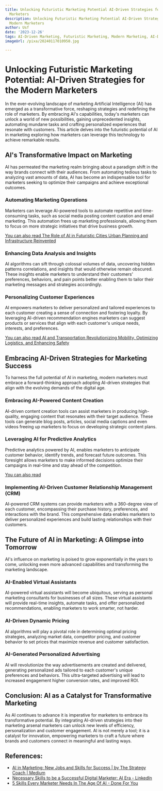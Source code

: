 ```yaml
---
title: Unlocking Futuristic Marketing Potential AI-Driven Strategies for the Modern
  Marketers
description: Unlocking Futuristic Marketing Potential AI-Driven Strategies for the
  Modern Marketers
author: Usf
date: '2023-12-26'
tags: AI-Driven Marketing, Futuristic Marketing, Modern Marketing, AI-Driven Strategies
imageUrl: /pixa/20240117010950.jpg

---
```

# Unlocking Futuristic Marketing Potential: AI-Driven Strategies for the  Modern Marketers

In the ever-evolving landscape of marketing Artificial Intelligence (AI) has emerged as  a transformative force, reshaping strategies and redefining the role of  marketers. By embracing AI's capabilities, today's marketers can unlock a world of new possibilities, gaining unprecedented insights, automating mundane tasks and crafting personalized experiences that  resonate  with  customers. This article  delves into  the futuristic potential of AI in marketing  exploring how marketers can  leverage this technology  to achieve remarkable results.

## AI's  Transformative Impact  on Marketing

AI has permeated the marketing realm bringing about a paradigm shift  in  the way  brands connect with their audiences. From automating tedious tasks to analyzing vast amounts of data, AI has  become an indispensable tool for marketers seeking to optimize their campaigns and achieve exceptional outcomes.

### Automating Marketing Operations

Marketers can leverage AI-powered tools to automate repetitive and time-consuming  tasks,  such as social media posting content curation and email marketing. This automation frees up marketing professionals, allowing  them to focus on more strategic initiatives that drive business growth.

[You can also read The Role of AI in Futuristic Cities Urban Planning and Infrastructure Reinvented](The%20Role%20of%20AI%20in%20Futuristic%20Cities%20Urban%20Planning%20and%20Infrastructure%20Reinvented)


### Enhancing Data Analysis and Insights

AI algorithms can sift through colossal volumes  of data, uncovering hidden patterns correlations, and insights that would otherwise remain obscured. These  insights enable  marketers to understand their customers' preferences, behaviors, and pain points better enabling them to tailor their marketing messages and strategies accordingly.

### Personalizing Customer Experiences

AI empowers marketers to deliver  personalized and tailored experiences to each  customer creating a sense of connection and fostering  loyalty. By leveraging AI-driven recommendation engines marketers can suggest products or services that align with each customer's  unique needs, interests,  and preferences.

[You can also read AI and Transportation  Revolutionizing Mobility, Optimizing Logistics,  and Enhancing Safety](AI%20and%20Transportation%20Revolutionizing%20Mobility%2C%20Optimizing%20Logistics%2C%20and%20Enhancing%20Safety)


## Embracing AI-Driven Strategies for Marketing Success

To harness  the  full potential of AI in marketing, modern marketers must embrace a forward-thinking approach adopting AI-driven strategies that align with the  evolving demands of the digital  age.

### Embracing AI-Powered Content Creation

AI-driven content creation  tools can assist marketers in producing high-quality, engaging content that resonates  with their target audience. These tools can  generate blog posts, articles, social  media captions and even videos freeing up marketers to focus on developing strategic content plans.

### Leveraging AI for  Predictive Analytics

Predictive analytics powered by AI, enables marketers to anticipate customer behavior, identify trends, and forecast future outcomes. This  foresight  allows marketers to make informed decisions optimize their campaigns in real-time and stay ahead of the competition.

[You can also read ]()


###  Implementing AI-Driven Customer Relationship Management (CRM)

AI-powered CRM systems can  provide marketers with a 360-degree  view of each customer, encompassing their purchase history, preferences, and interactions with the brand. This comprehensive data enables marketers to deliver personalized  experiences  and build  lasting  relationships with their customers.

##  The  Future of AI in Marketing: A Glimpse into Tomorrow

AI's influence on marketing is poised to grow exponentially in the years to come, unlocking even more advanced  capabilities and transforming the marketing landscape.

### AI-Enabled Virtual Assistants

AI-powered virtual assistants will become ubiquitous, serving as  personal marketing consultants for businesses of  all sizes.  These virtual assistants will provide real-time insights, automate tasks, and offer personalized recommendations,  enabling marketers to work smarter, not harder.

### AI-Driven Dynamic  Pricing

AI algorithms will play a pivotal role in determining optimal pricing strategies, analyzing market data,  competitor pricing, and customer behavior to set  prices that  maximize revenue and customer satisfaction.

### AI-Generated Personalized Advertising

AI will revolutionize the way advertisements are created and  delivered, generating personalized ads tailored to each customer's unique preferences  and behaviors. This ultra-targeted  advertising will lead to increased engagement higher conversion rates, and improved ROI.

## Conclusion: AI as a Catalyst for Transformative Marketing

As AI continues to advance it is imperative for marketers to embrace its transformative potential. By integrating AI-driven strategies into their marketing arsenal marketers can unlock new levels of efficiency, personalization and  customer engagement.  AI is not merely a tool; it is a catalyst for innovation, empowering  marketers to craft a future where brands and customers connect in meaningful and lasting  ways.

## References:
- [AI in Marketing: New Jobs and Skills for Success | by The Strategy Coach | Medium](https://medium.com/@the.strategycoach/ai-in-marketing-new-jobs-and-skills-for-success-7586316e13fb)
- [Necessary Skills to be a Successful Digital Marketer: AI Era - LinkedIn](https://www.linkedin.com/pulse/necessary-skills-successful-digital-marketer-ai-era-wizardinfoways-xjhrf?trk=article-ssr-frontend-pulse_more-articles_related-content-card)
- [5 Skills Every Marketer Needs In The Age Of AI - Done For You](https://doneforyou.com/marketing-skills-age-of-ai/)

